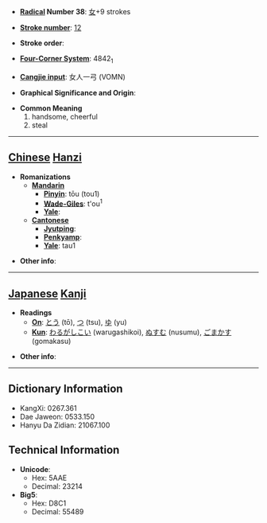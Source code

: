 * '''[[Wiktionary:Chinese radical index| Radical]] Number 38''': [[Wiktionary:Chinese radical index 女|女]]+9 strokes

* '''[[Wiktionary:Chinese total strokes index|Stroke number]]''': [[Wiktionary:Chinese total strokes index 12|12]]

* '''Stroke order''': 

* '''[[Wiktionary:Chinese four corner index|Four-Corner System]]''': 4842<sub>1</sub>

* '''[[Wiktionary:Chinese Cangjie index|Cangjie input]]''': 女人一弓 (VOMN)

* '''Graphical Significance and Origin''': 

* '''Common Meaning'''
*#handsome, cheerful
*# steal


----

== [[Chinese]] [[Hanzi]] ==

* '''Romanizations'''
** '''[[Mandarin]]'''
*** '''[[Pinyin]]''': tōu (tou1)
*** '''[[Wade-Giles]]''': t'ou<sup>1</sup>
*** '''[[Yale]]''': 
** '''[[Cantonese]]'''
*** '''[[Jyutping]]''':
*** '''[[Penkyamp]]''': 
*** '''[[Yale]]''': tau1

* '''Other info''': 

----

== [[Japanese]] [[Kanji]] ==

* '''Readings'''
** '''[[On]]''': [[とう]] (tō), [[つ]] (tsu), [[ゆ]] (yu)
** '''[[Kun]]''': [[わるがしこい]] (warugashikoi), [[ぬすむ]] (nusumu), [[ごまかす]] (gomakasu)

* '''Other info''':  

----

== Dictionary Information ==

* KangXi: 0267.361
* Dae Jaweon: 0533.150
* Hanyu Da Zidian: 21067.100

== Technical Information ==

* '''Unicode''':
** Hex: 5AAE
** Decimal: 23214
* '''Big5''':
** Hex: D8C1
** Decimal: 55489